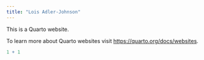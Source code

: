 ```yaml
---
title: "Lois Adler-Johnson"
---
```


This is a Quarto website.

To learn more about Quarto websites visit <https://quarto.org/docs/websites>.

```r
1 + 1
```